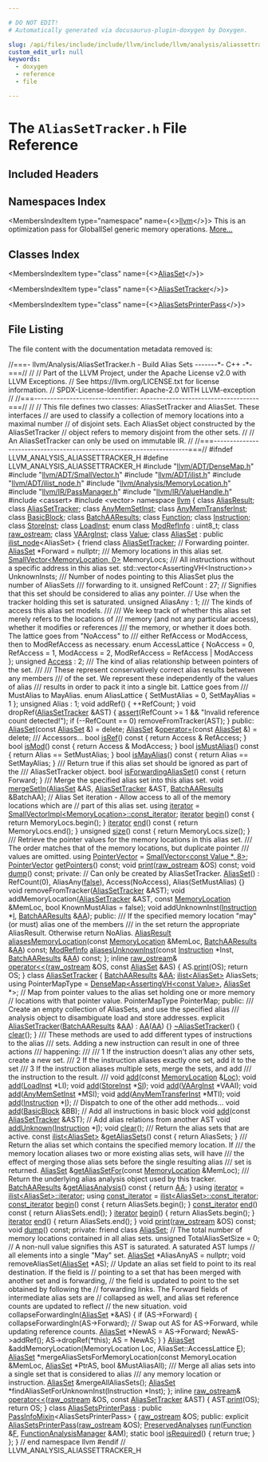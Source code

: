 ```yaml
---

# DO NOT EDIT!
# Automatically generated via docusaurus-plugin-doxygen by Doxygen.

slug: /api/files/include/include/llvm/include/llvm/analysis/aliassettracker-h
custom_edit_url: null
keywords:
  - doxygen
  - reference
  - file

---
```





# The `AliasSetTracker.h` File Reference

<DoxygenPage pluginConfig={pluginConfig}>



## Included Headers

<IncludesList>
<IncludesListItem
  filePath="llvm/ADT/DenseMap.h"
  permalink="/docs/api/files/include/include/llvm/include/llvm/adt/densemap-h"
  isLocal="true" />
<IncludesListItem
  filePath="llvm/ADT/SmallVector.h"
  permalink="/docs/api/files/include/include/llvm/include/llvm/adt/smallvector-h"
  isLocal="true" />
<IncludesListItem
  filePath="llvm/ADT/ilist.h"
  permalink="/docs/api/files/include/include/llvm/include/llvm/adt/ilist-h"
  isLocal="true" />
<IncludesListItem
  filePath="llvm/ADT/ilist_node.h"
  permalink="/docs/api/files/include/include/llvm/include/llvm/adt/ilist-node-h"
  isLocal="true" />
<IncludesListItem
  filePath="llvm/Analysis/MemoryLocation.h"
  permalink="/docs/api/files/include/include/llvm/include/llvm/analysis/memorylocation-h"
  isLocal="true" />
<IncludesListItem
  filePath="llvm/IR/PassManager.h"
  permalink="/docs/api/files/include/include/llvm/include/llvm/ir/passmanager-h"
  isLocal="true" />
<IncludesListItem
  filePath="llvm/IR/ValueHandle.h"
  permalink="/docs/api/files/include/include/llvm/include/llvm/ir/valuehandle-h"
  isLocal="true" />
<IncludesListItem
  filePath="cassert"
  permalink=""
  isLocal="false" />
<IncludesListItem
  filePath="vector"
  permalink=""
  isLocal="false" />
</IncludesList>

## Namespaces Index

<MembersIndex>

<MembersIndexItem
  type="namespace"
  name={<><a href="/docs/api/namespaces/llvm">llvm</a></>}>
This is an optimization pass for GlobalISel generic memory operations. <a href="/docs/api/namespaces/llvm/#details">More...</a>
</MembersIndexItem>

</MembersIndex>

## Classes Index

<MembersIndex>

<MembersIndexItem
  type="class"
  name={<><a href="/docs/api/classes/llvm/aliasset">AliasSet</a></>}>
</MembersIndexItem>

<MembersIndexItem
  type="class"
  name={<><a href="/docs/api/classes/llvm/aliassettracker">AliasSetTracker</a></>}>
</MembersIndexItem>

<MembersIndexItem
  type="class"
  name={<><a href="/docs/api/classes/llvm/aliassetsprinterpass">AliasSetsPrinterPass</a></>}>
</MembersIndexItem>

</MembersIndex>


## File Listing

The file content with the documentation metadata removed is:

<ProgramListing>

<Link id="l00001" /><CodeLine lineNumber="1"><Highlight kind="comment">//===- llvm/Analysis/AliasSetTracker.h - Build Alias Sets -------&#42;- C++ -&#42;-===//</Highlight><Highlight kind="normal"></Highlight></CodeLine>
<Link id="l00002" /><CodeLine lineNumber="2"><Highlight kind="normal"></Highlight><Highlight kind="comment">//</Highlight><Highlight kind="normal"></Highlight></CodeLine>
<Link id="l00003" /><CodeLine lineNumber="3"><Highlight kind="normal"></Highlight><Highlight kind="comment">// Part of the LLVM Project, under the Apache License v2.0 with LLVM Exceptions.</Highlight><Highlight kind="normal"></Highlight></CodeLine>
<Link id="l00004" /><CodeLine lineNumber="4"><Highlight kind="normal"></Highlight><Highlight kind="comment">// See https://llvm.org/LICENSE.txt for license information.</Highlight><Highlight kind="normal"></Highlight></CodeLine>
<Link id="l00005" /><CodeLine lineNumber="5"><Highlight kind="normal"></Highlight><Highlight kind="comment">// SPDX-License-Identifier: Apache-2.0 WITH LLVM-exception</Highlight><Highlight kind="normal"></Highlight></CodeLine>
<Link id="l00006" /><CodeLine lineNumber="6"><Highlight kind="normal"></Highlight><Highlight kind="comment">//</Highlight><Highlight kind="normal"></Highlight></CodeLine>
<Link id="l00007" /><CodeLine lineNumber="7"><Highlight kind="normal"></Highlight><Highlight kind="comment">//===----------------------------------------------------------------------===//</Highlight><Highlight kind="normal"></Highlight></CodeLine>
<Link id="l00008" /><CodeLine lineNumber="8"><Highlight kind="normal"></Highlight><Highlight kind="comment">//</Highlight><Highlight kind="normal"></Highlight></CodeLine>
<Link id="l00009" /><CodeLine lineNumber="9"><Highlight kind="normal"></Highlight><Highlight kind="comment">// This file defines two classes: AliasSetTracker and AliasSet. These interfaces</Highlight><Highlight kind="normal"></Highlight></CodeLine>
<Link id="l00010" /><CodeLine lineNumber="10"><Highlight kind="normal"></Highlight><Highlight kind="comment">// are used to classify a collection of memory locations into a maximal number</Highlight><Highlight kind="normal"></Highlight></CodeLine>
<Link id="l00011" /><CodeLine lineNumber="11"><Highlight kind="normal"></Highlight><Highlight kind="comment">// of disjoint sets. Each AliasSet object constructed by the AliasSetTracker</Highlight><Highlight kind="normal"></Highlight></CodeLine>
<Link id="l00012" /><CodeLine lineNumber="12"><Highlight kind="normal"></Highlight><Highlight kind="comment">// object refers to memory disjoint from the other sets.</Highlight><Highlight kind="normal"></Highlight></CodeLine>
<Link id="l00013" /><CodeLine lineNumber="13"><Highlight kind="normal"></Highlight><Highlight kind="comment">//</Highlight><Highlight kind="normal"></Highlight></CodeLine>
<Link id="l00014" /><CodeLine lineNumber="14"><Highlight kind="normal"></Highlight><Highlight kind="comment">// An AliasSetTracker can only be used on immutable IR.</Highlight><Highlight kind="normal"></Highlight></CodeLine>
<Link id="l00015" /><CodeLine lineNumber="15"><Highlight kind="normal"></Highlight><Highlight kind="comment">//</Highlight><Highlight kind="normal"></Highlight></CodeLine>
<Link id="l00016" /><CodeLine lineNumber="16"><Highlight kind="normal"></Highlight><Highlight kind="comment">//===----------------------------------------------------------------------===//</Highlight><Highlight kind="normal"></Highlight></CodeLine>
<Link id="l00017" /><CodeLine lineNumber="17"><Highlight kind="normal"></Highlight></CodeLine>
<Link id="l00018" /><CodeLine lineNumber="18"><Highlight kind="normal"></Highlight><Highlight kind="preprocessor">#ifndef LLVM&#95;ANALYSIS&#95;ALIASSETTRACKER&#95;H</Highlight><Highlight kind="normal"></Highlight></CodeLine>
<Link id="l00019" /><CodeLine lineNumber="19"><Highlight kind="normal"></Highlight><Highlight kind="preprocessor">#define LLVM&#95;ANALYSIS&#95;ALIASSETTRACKER&#95;H</Highlight><Highlight kind="normal"></Highlight></CodeLine>
<Link id="l00020" /><CodeLine lineNumber="20"><Highlight kind="normal"></Highlight></CodeLine>
<Link id="l00021" /><CodeLine lineNumber="21"><Highlight kind="normal"></Highlight><Highlight kind="preprocessor">#include &quot;<a href="/docs/api/files/include/include/llvm/include/llvm/adt/densemap-h">llvm/ADT/DenseMap.h</a>&quot;</Highlight><Highlight kind="normal"></Highlight></CodeLine>
<Link id="l00022" /><CodeLine lineNumber="22"><Highlight kind="normal"></Highlight><Highlight kind="preprocessor">#include &quot;<a href="/docs/api/files/include/include/llvm/include/llvm/adt/smallvector-h">llvm/ADT/SmallVector.h</a>&quot;</Highlight><Highlight kind="normal"></Highlight></CodeLine>
<Link id="l00023" /><CodeLine lineNumber="23"><Highlight kind="normal"></Highlight><Highlight kind="preprocessor">#include &quot;<a href="/docs/api/files/include/include/llvm/include/llvm/adt/ilist-h">llvm/ADT/ilist.h</a>&quot;</Highlight><Highlight kind="normal"></Highlight></CodeLine>
<Link id="l00024" /><CodeLine lineNumber="24"><Highlight kind="normal"></Highlight><Highlight kind="preprocessor">#include &quot;<a href="/docs/api/files/include/include/llvm/include/llvm/adt/ilist-node-h">llvm/ADT/ilist&#95;node.h</a>&quot;</Highlight><Highlight kind="normal"></Highlight></CodeLine>
<Link id="l00025" /><CodeLine lineNumber="25"><Highlight kind="normal"></Highlight><Highlight kind="preprocessor">#include &quot;<a href="/docs/api/files/include/include/llvm/include/llvm/analysis/memorylocation-h">llvm/Analysis/MemoryLocation.h</a>&quot;</Highlight><Highlight kind="normal"></Highlight></CodeLine>
<Link id="l00026" /><CodeLine lineNumber="26"><Highlight kind="normal"></Highlight><Highlight kind="preprocessor">#include &quot;<a href="/docs/api/files/include/include/llvm/include/llvm/ir/passmanager-h">llvm/IR/PassManager.h</a>&quot;</Highlight><Highlight kind="normal"></Highlight></CodeLine>
<Link id="l00027" /><CodeLine lineNumber="27"><Highlight kind="normal"></Highlight><Highlight kind="preprocessor">#include &quot;<a href="/docs/api/files/include/include/llvm/include/llvm/ir/valuehandle-h">llvm/IR/ValueHandle.h</a>&quot;</Highlight><Highlight kind="normal"></Highlight></CodeLine>
<Link id="l00028" /><CodeLine lineNumber="28"><Highlight kind="normal"></Highlight><Highlight kind="preprocessor">#include &lt;cassert&gt;</Highlight><Highlight kind="normal"></Highlight></CodeLine>
<Link id="l00029" /><CodeLine lineNumber="29"><Highlight kind="normal"></Highlight><Highlight kind="preprocessor">#include &lt;vector&gt;</Highlight><Highlight kind="normal"></Highlight></CodeLine>
<Link id="l00030" /><CodeLine lineNumber="30"><Highlight kind="normal"></Highlight></CodeLine>
<Link id="l00031" /><CodeLine lineNumber="31"><Highlight kind="normal"></Highlight><Highlight kind="keyword">namespace </Highlight><Highlight kind="normal"><a href="/docs/api/namespaces/llvm">llvm</a> &#123;</Highlight></CodeLine>
<Link id="l00032" /><CodeLine lineNumber="32"><Highlight kind="normal"></Highlight></CodeLine>
<Link id="l00033" /><CodeLine lineNumber="33"><Highlight kind="normal"></Highlight><Highlight kind="keyword">class </Highlight><Highlight kind="normal"><a href="/docs/api/classes/llvm/aliasresult">AliasResult</a>;</Highlight></CodeLine>
<Link id="l00034" /><CodeLine lineNumber="34"><Highlight kind="normal"></Highlight><Highlight kind="keyword">class </Highlight><Highlight kind="normal"><a href="/docs/api/classes/llvm/aliassettracker">AliasSetTracker</a>;</Highlight></CodeLine>
<Link id="l00035" /><CodeLine lineNumber="35"><Highlight kind="normal"></Highlight><Highlight kind="keyword">class </Highlight><Highlight kind="normal"><a href="/docs/api/classes/llvm/anymemsetinst">AnyMemSetInst</a>;</Highlight></CodeLine>
<Link id="l00036" /><CodeLine lineNumber="36"><Highlight kind="normal"></Highlight><Highlight kind="keyword">class </Highlight><Highlight kind="normal"><a href="/docs/api/classes/llvm/anymemtransferinst">AnyMemTransferInst</a>;</Highlight></CodeLine>
<Link id="l00037" /><CodeLine lineNumber="37"><Highlight kind="normal"></Highlight><Highlight kind="keyword">class </Highlight><Highlight kind="normal"><a href="/docs/api/classes/llvm/basicblock">BasicBlock</a>;</Highlight></CodeLine>
<Link id="l00038" /><CodeLine lineNumber="38"><Highlight kind="normal"></Highlight><Highlight kind="keyword">class </Highlight><Highlight kind="normal"><a href="/docs/api/classes/llvm/batchaaresults">BatchAAResults</a>;</Highlight></CodeLine>
<Link id="l00039" /><CodeLine lineNumber="39"><Highlight kind="normal"></Highlight><Highlight kind="keyword">class </Highlight><Highlight kind="normal"><a href="/docs/api/classes/llvm/function">Function</a>;</Highlight></CodeLine>
<Link id="l00040" /><CodeLine lineNumber="40"><Highlight kind="normal"></Highlight><Highlight kind="keyword">class </Highlight><Highlight kind="normal"><a href="/docs/api/classes/llvm/instruction">Instruction</a>;</Highlight></CodeLine>
<Link id="l00041" /><CodeLine lineNumber="41"><Highlight kind="normal"></Highlight><Highlight kind="keyword">class </Highlight><Highlight kind="normal"><a href="/docs/api/classes/llvm/storeinst">StoreInst</a>;</Highlight></CodeLine>
<Link id="l00042" /><CodeLine lineNumber="42"><Highlight kind="normal"></Highlight><Highlight kind="keyword">class </Highlight><Highlight kind="normal"><a href="/docs/api/classes/llvm/loadinst">LoadInst</a>;</Highlight></CodeLine>
<Link id="l00043" /><CodeLine lineNumber="43"><Highlight kind="normal"></Highlight><Highlight kind="keyword">enum class</Highlight><Highlight kind="normal"> <a href="/docs/api/namespaces/llvm/#a9db8c44b250b90e3ab7e4d144e7c9c2e">ModRefInfo</a> : uint8&#95;t;</Highlight></CodeLine>
<Link id="l00044" /><CodeLine lineNumber="44"><Highlight kind="normal"></Highlight><Highlight kind="keyword">class </Highlight><Highlight kind="normal"><a href="/docs/api/classes/llvm/raw-ostream">raw&#95;ostream</a>;</Highlight></CodeLine>
<Link id="l00045" /><CodeLine lineNumber="45"><Highlight kind="normal"></Highlight><Highlight kind="keyword">class </Highlight><Highlight kind="normal"><a href="/docs/api/classes/llvm/vaarginst">VAArgInst</a>;</Highlight></CodeLine>
<Link id="l00046" /><CodeLine lineNumber="46"><Highlight kind="normal"></Highlight><Highlight kind="keyword">class </Highlight><Highlight kind="normal"><a href="/docs/api/classes/llvm/value">Value</a>;</Highlight></CodeLine>
<Link id="l00047" /><CodeLine lineNumber="47"><Highlight kind="normal"></Highlight></CodeLine>
<Link id="l00048" /><CodeLine lineNumber="48" lineLink="/docs/api/classes/llvm/aliasset"><Highlight kind="normal"></Highlight><Highlight kind="keyword">class </Highlight><Highlight kind="normal"><a href="/docs/api/classes/llvm/aliasset/#a403df35e26da78c05e53c5545fd3878d">AliasSet</a> : </Highlight><Highlight kind="keyword">public</Highlight><Highlight kind="normal"> <a href="/docs/api/classes/llvm/ilist-node">ilist&#95;node</a>&lt;AliasSet&gt; &#123;</Highlight></CodeLine>
<Link id="l00049" /><CodeLine lineNumber="49" lineLink="/docs/api/classes/llvm/aliasset/#ade1e5179be8a1dd2541693b3cdcdd6bb"><Highlight kind="normal">  </Highlight><Highlight kind="keyword">friend</Highlight><Highlight kind="normal"> </Highlight><Highlight kind="keyword">class </Highlight><Highlight kind="normal"><a href="/docs/api/classes/llvm/aliasset/#ade1e5179be8a1dd2541693b3cdcdd6bb">AliasSetTracker</a>;</Highlight></CodeLine>
<Link id="l00050" /><CodeLine lineNumber="50"><Highlight kind="normal"></Highlight></CodeLine>
<Link id="l00051" /><CodeLine lineNumber="51"><Highlight kind="normal">  </Highlight><Highlight kind="comment">// Forwarding pointer.</Highlight><Highlight kind="normal"></Highlight></CodeLine>
<Link id="l00052" /><CodeLine lineNumber="52"><Highlight kind="normal">  <a href="/docs/api/classes/llvm/aliasset/#a403df35e26da78c05e53c5545fd3878d">AliasSet</a> &#42;Forward = </Highlight><Highlight kind="keyword">nullptr</Highlight><Highlight kind="normal">;</Highlight></CodeLine>
<Link id="l00053" /><CodeLine lineNumber="53"><Highlight kind="normal"></Highlight><Highlight kind="comment"></Highlight></CodeLine>
<Link id="l00054" /><CodeLine lineNumber="54"><Highlight kind="comment">  /// Memory locations in this alias set.</Highlight><Highlight kind="normal"></Highlight></CodeLine>
<Link id="l00055" /><CodeLine lineNumber="55"><Highlight kind="normal">  <a href="/docs/api/classes/llvm/smallvector">SmallVector&lt;MemoryLocation, 0&gt;</a> MemoryLocs;</Highlight></CodeLine>
<Link id="l00056" /><CodeLine lineNumber="56"><Highlight kind="normal"></Highlight><Highlight kind="comment"></Highlight></CodeLine>
<Link id="l00057" /><CodeLine lineNumber="57"><Highlight kind="comment">  /// All instructions without a specific address in this alias set.</Highlight><Highlight kind="normal"></Highlight></CodeLine>
<Link id="l00058" /><CodeLine lineNumber="58"><Highlight kind="normal">  std::vector&lt;AssertingVH&lt;Instruction&gt;&gt; UnknownInsts;</Highlight></CodeLine>
<Link id="l00059" /><CodeLine lineNumber="59"><Highlight kind="normal"></Highlight><Highlight kind="comment"></Highlight></CodeLine>
<Link id="l00060" /><CodeLine lineNumber="60"><Highlight kind="comment">  /// Number of nodes pointing to this AliasSet plus the number of AliasSets</Highlight></CodeLine>
<Link id="l00061" /><CodeLine lineNumber="61"><Highlight kind="comment">  /// forwarding to it.</Highlight><Highlight kind="normal"></Highlight></CodeLine>
<Link id="l00062" /><CodeLine lineNumber="62"><Highlight kind="normal">  </Highlight><Highlight kind="keywordtype">unsigned</Highlight><Highlight kind="normal"> RefCount : 27;</Highlight></CodeLine>
<Link id="l00063" /><CodeLine lineNumber="63"><Highlight kind="normal"></Highlight></CodeLine>
<Link id="l00064" /><CodeLine lineNumber="64"><Highlight kind="normal">  </Highlight><Highlight kind="comment">// Signifies that this set should be considered to alias any pointer.</Highlight><Highlight kind="normal"></Highlight></CodeLine>
<Link id="l00065" /><CodeLine lineNumber="65"><Highlight kind="normal">  </Highlight><Highlight kind="comment">// Use when the tracker holding this set is saturated.</Highlight><Highlight kind="normal"></Highlight></CodeLine>
<Link id="l00066" /><CodeLine lineNumber="66"><Highlight kind="normal">  </Highlight><Highlight kind="keywordtype">unsigned</Highlight><Highlight kind="normal"> AliasAny : 1;</Highlight></CodeLine>
<Link id="l00067" /><CodeLine lineNumber="67"><Highlight kind="normal"></Highlight><Highlight kind="comment"></Highlight></CodeLine>
<Link id="l00068" /><CodeLine lineNumber="68"><Highlight kind="comment">  /// The kinds of access this alias set models.</Highlight></CodeLine>
<Link id="l00069" /><CodeLine lineNumber="69"><Highlight kind="comment">  ///</Highlight></CodeLine>
<Link id="l00070" /><CodeLine lineNumber="70"><Highlight kind="comment">  /// We keep track of whether this alias set merely refers to the locations of</Highlight></CodeLine>
<Link id="l00071" /><CodeLine lineNumber="71"><Highlight kind="comment">  /// memory (and not any particular access), whether it modifies or references</Highlight></CodeLine>
<Link id="l00072" /><CodeLine lineNumber="72"><Highlight kind="comment">  /// the memory, or whether it does both. The lattice goes from &quot;NoAccess&quot; to</Highlight></CodeLine>
<Link id="l00073" /><CodeLine lineNumber="73"><Highlight kind="comment">  /// either RefAccess or ModAccess, then to ModRefAccess as necessary.</Highlight><Highlight kind="normal"></Highlight></CodeLine>
<Link id="l00074" /><CodeLine lineNumber="74"><Highlight kind="normal">  </Highlight><Highlight kind="keyword">enum</Highlight><Highlight kind="normal"> AccessLattice &#123;</Highlight></CodeLine>
<Link id="l00075" /><CodeLine lineNumber="75"><Highlight kind="normal">    NoAccess = 0,</Highlight></CodeLine>
<Link id="l00076" /><CodeLine lineNumber="76"><Highlight kind="normal">    RefAccess = 1,</Highlight></CodeLine>
<Link id="l00077" /><CodeLine lineNumber="77"><Highlight kind="normal">    ModAccess = 2,</Highlight></CodeLine>
<Link id="l00078" /><CodeLine lineNumber="78"><Highlight kind="normal">    ModRefAccess = RefAccess | ModAccess</Highlight></CodeLine>
<Link id="l00079" /><CodeLine lineNumber="79"><Highlight kind="normal">  &#125;;</Highlight></CodeLine>
<Link id="l00080" /><CodeLine lineNumber="80"><Highlight kind="normal">  </Highlight><Highlight kind="keywordtype">unsigned</Highlight><Highlight kind="normal"> <a href="/docs/api/files/lib/lib/target/lib/target/directx/dxilresourceaccess-cpp/#adb4fa2b9065093d32736f78ea43a8c8a">Access</a> : 2;</Highlight></CodeLine>
<Link id="l00081" /><CodeLine lineNumber="81"><Highlight kind="normal"></Highlight><Highlight kind="comment"></Highlight></CodeLine>
<Link id="l00082" /><CodeLine lineNumber="82"><Highlight kind="comment">  /// The kind of alias relationship between pointers of the set.</Highlight></CodeLine>
<Link id="l00083" /><CodeLine lineNumber="83"><Highlight kind="comment">  ///</Highlight></CodeLine>
<Link id="l00084" /><CodeLine lineNumber="84"><Highlight kind="comment">  /// These represent conservatively correct alias results between any members</Highlight></CodeLine>
<Link id="l00085" /><CodeLine lineNumber="85"><Highlight kind="comment">  /// of the set. We represent these independently of the values of alias</Highlight></CodeLine>
<Link id="l00086" /><CodeLine lineNumber="86"><Highlight kind="comment">  /// results in order to pack it into a single bit. Lattice goes from</Highlight></CodeLine>
<Link id="l00087" /><CodeLine lineNumber="87"><Highlight kind="comment">  /// MustAlias to MayAlias.</Highlight><Highlight kind="normal"></Highlight></CodeLine>
<Link id="l00088" /><CodeLine lineNumber="88"><Highlight kind="normal">  </Highlight><Highlight kind="keyword">enum</Highlight><Highlight kind="normal"> AliasLattice &#123;</Highlight></CodeLine>
<Link id="l00089" /><CodeLine lineNumber="89"><Highlight kind="normal">    SetMustAlias = 0, SetMayAlias = 1</Highlight></CodeLine>
<Link id="l00090" /><CodeLine lineNumber="90"><Highlight kind="normal">  &#125;;</Highlight></CodeLine>
<Link id="l00091" /><CodeLine lineNumber="91"><Highlight kind="normal">  </Highlight><Highlight kind="keywordtype">unsigned</Highlight><Highlight kind="normal"> Alias : 1;</Highlight></CodeLine>
<Link id="l00092" /><CodeLine lineNumber="92"><Highlight kind="normal"></Highlight></CodeLine>
<Link id="l00093" /><CodeLine lineNumber="93"><Highlight kind="normal">  </Highlight><Highlight kind="keywordtype">void</Highlight><Highlight kind="normal"> addRef() &#123; ++RefCount; &#125;</Highlight></CodeLine>
<Link id="l00094" /><CodeLine lineNumber="94"><Highlight kind="normal"></Highlight></CodeLine>
<Link id="l00095" /><CodeLine lineNumber="95"><Highlight kind="normal">  </Highlight><Highlight kind="keywordtype">void</Highlight><Highlight kind="normal"> dropRef(<a href="/docs/api/classes/llvm/aliasset/#ade1e5179be8a1dd2541693b3cdcdd6bb">AliasSetTracker</a> &amp;AST) &#123;</Highlight></CodeLine>
<Link id="l00096" /><CodeLine lineNumber="96"><Highlight kind="normal">    <a href="/docs/api/files/lib/lib/target/lib/target/amdgpu/silowercontrolflow-cpp/#a4868c5d81c5ccc98c47aeab6244346a0">assert</a>(RefCount &gt;= 1 &amp;&amp; </Highlight><Highlight kind="stringliteral">&quot;Invalid reference count detected!&quot;</Highlight><Highlight kind="normal">);</Highlight></CodeLine>
<Link id="l00097" /><CodeLine lineNumber="97"><Highlight kind="normal">    </Highlight><Highlight kind="keywordflow">if</Highlight><Highlight kind="normal"> (--RefCount == 0)</Highlight></CodeLine>
<Link id="l00098" /><CodeLine lineNumber="98"><Highlight kind="normal">      removeFromTracker(AST);</Highlight></CodeLine>
<Link id="l00099" /><CodeLine lineNumber="99"><Highlight kind="normal">  &#125;</Highlight></CodeLine>
<Link id="l00100" /><CodeLine lineNumber="100"><Highlight kind="normal"></Highlight></CodeLine>
<Link id="l00101" /><CodeLine lineNumber="101"><Highlight kind="normal"></Highlight><Highlight kind="keyword">public</Highlight><Highlight kind="normal">:</Highlight></CodeLine>
<Link id="l00102" /><CodeLine lineNumber="102" lineLink="/docs/api/classes/llvm/aliasset/#a403df35e26da78c05e53c5545fd3878d"><Highlight kind="normal">  <a href="/docs/api/classes/llvm/aliasset/#a403df35e26da78c05e53c5545fd3878d">AliasSet</a>(</Highlight><Highlight kind="keyword">const</Highlight><Highlight kind="normal"> <a href="/docs/api/classes/llvm/aliasset/#a403df35e26da78c05e53c5545fd3878d">AliasSet</a> &amp;) = </Highlight><Highlight kind="keyword">delete</Highlight><Highlight kind="normal">;</Highlight></CodeLine>
<Link id="l00103" /><CodeLine lineNumber="103" lineLink="/docs/api/classes/llvm/aliasset/#aacbc7f689d74c11be349b227a5164dc4"><Highlight kind="normal">  <a href="/docs/api/classes/llvm/aliasset/#a403df35e26da78c05e53c5545fd3878d">AliasSet</a> &amp;<a href="/docs/api/classes/llvm/aliasset/#aacbc7f689d74c11be349b227a5164dc4">operator=</a>(</Highlight><Highlight kind="keyword">const</Highlight><Highlight kind="normal"> <a href="/docs/api/classes/llvm/aliasset/#a403df35e26da78c05e53c5545fd3878d">AliasSet</a> &amp;) = </Highlight><Highlight kind="keyword">delete</Highlight><Highlight kind="normal">;</Highlight></CodeLine>
<Link id="l00104" /><CodeLine lineNumber="104"><Highlight kind="normal"></Highlight><Highlight kind="comment"></Highlight></CodeLine>
<Link id="l00105" /><CodeLine lineNumber="105"><Highlight kind="comment">  /// Accessors...</Highlight><Highlight kind="normal"></Highlight></CodeLine>
<Link id="l00106" /><CodeLine lineNumber="106" lineLink="/docs/api/classes/llvm/aliasset/#af0b8afd4f867821d9cfdf7b86b1bf918"><Highlight kind="normal">  </Highlight><Highlight kind="keywordtype">bool</Highlight><Highlight kind="normal"> <a href="/docs/api/classes/llvm/aliasset/#af0b8afd4f867821d9cfdf7b86b1bf918">isRef</a>()</Highlight><Highlight kind="keyword"> const </Highlight><Highlight kind="normal">&#123; </Highlight><Highlight kind="keywordflow">return</Highlight><Highlight kind="normal"> Access &amp; RefAccess; &#125;</Highlight></CodeLine>
<Link id="l00107" /><CodeLine lineNumber="107" lineLink="/docs/api/classes/llvm/aliasset/#aef6d5bbd1c55369c6f118c24166f420b"><Highlight kind="normal">  </Highlight><Highlight kind="keywordtype">bool</Highlight><Highlight kind="normal"> <a href="/docs/api/classes/llvm/aliasset/#aef6d5bbd1c55369c6f118c24166f420b">isMod</a>()</Highlight><Highlight kind="keyword"> const </Highlight><Highlight kind="normal">&#123; </Highlight><Highlight kind="keywordflow">return</Highlight><Highlight kind="normal"> Access &amp; ModAccess; &#125;</Highlight></CodeLine>
<Link id="l00108" /><CodeLine lineNumber="108" lineLink="/docs/api/classes/llvm/aliasset/#ad5733f0c4d53485af3f9efb5ec719fdf"><Highlight kind="normal">  </Highlight><Highlight kind="keywordtype">bool</Highlight><Highlight kind="normal"> <a href="/docs/api/classes/llvm/aliasset/#ad5733f0c4d53485af3f9efb5ec719fdf">isMustAlias</a>()</Highlight><Highlight kind="keyword"> const </Highlight><Highlight kind="normal">&#123; </Highlight><Highlight kind="keywordflow">return</Highlight><Highlight kind="normal"> Alias == SetMustAlias; &#125;</Highlight></CodeLine>
<Link id="l00109" /><CodeLine lineNumber="109" lineLink="/docs/api/classes/llvm/aliasset/#a51ecdc0fb7b8a986f841fbc35f675869"><Highlight kind="normal">  </Highlight><Highlight kind="keywordtype">bool</Highlight><Highlight kind="normal"> <a href="/docs/api/classes/llvm/aliasset/#a51ecdc0fb7b8a986f841fbc35f675869">isMayAlias</a>()</Highlight><Highlight kind="keyword">  const </Highlight><Highlight kind="normal">&#123; </Highlight><Highlight kind="keywordflow">return</Highlight><Highlight kind="normal"> Alias == SetMayAlias; &#125;</Highlight></CodeLine>
<Link id="l00110" /><CodeLine lineNumber="110"><Highlight kind="normal"></Highlight><Highlight kind="comment"></Highlight></CodeLine>
<Link id="l00111" /><CodeLine lineNumber="111"><Highlight kind="comment">  /// Return true if this alias set should be ignored as part of the</Highlight></CodeLine>
<Link id="l00112" /><CodeLine lineNumber="112"><Highlight kind="comment">  /// AliasSetTracker object.</Highlight><Highlight kind="normal"></Highlight></CodeLine>
<Link id="l00113" /><CodeLine lineNumber="113" lineLink="/docs/api/classes/llvm/aliasset/#a7f45b985ed05ab9fdb363f2f1f03a6dd"><Highlight kind="normal">  </Highlight><Highlight kind="keywordtype">bool</Highlight><Highlight kind="normal"> <a href="/docs/api/classes/llvm/aliasset/#a7f45b985ed05ab9fdb363f2f1f03a6dd">isForwardingAliasSet</a>()</Highlight><Highlight kind="keyword"> const </Highlight><Highlight kind="normal">&#123; </Highlight><Highlight kind="keywordflow">return</Highlight><Highlight kind="normal"> Forward; &#125;</Highlight></CodeLine>
<Link id="l00114" /><CodeLine lineNumber="114"><Highlight kind="normal"></Highlight><Highlight kind="comment"></Highlight></CodeLine>
<Link id="l00115" /><CodeLine lineNumber="115"><Highlight kind="comment">  /// Merge the specified alias set into this alias set.</Highlight><Highlight kind="normal"></Highlight></CodeLine>
<Link id="l00116" /><CodeLine lineNumber="116"><Highlight kind="normal">  </Highlight><Highlight kind="keywordtype">void</Highlight><Highlight kind="normal"> <a href="/docs/api/classes/llvm/aliasset/#a312b61f81f956eb27c86fa40ad60e3b3">mergeSetIn</a>(<a href="/docs/api/classes/llvm/aliasset">AliasSet</a> &amp;AS, <a href="/docs/api/classes/llvm/aliassettracker">AliasSetTracker</a> &amp;AST, <a href="/docs/api/classes/llvm/batchaaresults">BatchAAResults</a> &amp;BatchAA);</Highlight></CodeLine>
<Link id="l00117" /><CodeLine lineNumber="117"><Highlight kind="normal"></Highlight></CodeLine>
<Link id="l00118" /><CodeLine lineNumber="118"><Highlight kind="normal">  </Highlight><Highlight kind="comment">// Alias Set iteration - Allow access to all of the memory locations which are</Highlight><Highlight kind="normal"></Highlight></CodeLine>
<Link id="l00119" /><CodeLine lineNumber="119"><Highlight kind="normal">  </Highlight><Highlight kind="comment">// part of this alias set.</Highlight><Highlight kind="normal"></Highlight></CodeLine>
<Link id="l00120" /><CodeLine lineNumber="120" lineLink="/docs/api/classes/llvm/aliasset/#ae25e8625a1b15a17f4dec313e307d94e"><Highlight kind="normal">  </Highlight><Highlight kind="keyword">using </Highlight><Highlight kind="normal"><a href="/docs/api/classes/llvm/aliasset/#ae25e8625a1b15a17f4dec313e307d94e">iterator</a> = <a href="/docs/api/classes/llvm/smallvectorimpl/#a641b0782e0cc309372855bfc19fdfd97">SmallVectorImpl&lt;MemoryLocation&gt;::const&#95;iterator</a>;</Highlight></CodeLine>
<Link id="l00121" /><CodeLine lineNumber="121" lineLink="/docs/api/classes/llvm/aliasset/#a2eec54fe2b10358ebf9cadbc7673c6e9"><Highlight kind="normal">  <a href="/docs/api/classes/llvm/aliasset/#ae25e8625a1b15a17f4dec313e307d94e">iterator</a> <a href="/docs/api/classes/llvm/aliasset/#a2eec54fe2b10358ebf9cadbc7673c6e9">begin</a>()</Highlight><Highlight kind="keyword"> const </Highlight><Highlight kind="normal">&#123; </Highlight><Highlight kind="keywordflow">return</Highlight><Highlight kind="normal"> MemoryLocs.begin(); &#125;</Highlight></CodeLine>
<Link id="l00122" /><CodeLine lineNumber="122" lineLink="/docs/api/classes/llvm/aliasset/#a4b3f0da473f4afc89474ccc44fad6646"><Highlight kind="normal">  <a href="/docs/api/classes/llvm/aliasset/#ae25e8625a1b15a17f4dec313e307d94e">iterator</a> <a href="/docs/api/classes/llvm/aliasset/#a4b3f0da473f4afc89474ccc44fad6646">end</a>()</Highlight><Highlight kind="keyword"> const </Highlight><Highlight kind="normal">&#123; </Highlight><Highlight kind="keywordflow">return</Highlight><Highlight kind="normal"> MemoryLocs.end(); &#125;</Highlight></CodeLine>
<Link id="l00123" /><CodeLine lineNumber="123"><Highlight kind="normal"></Highlight></CodeLine>
<Link id="l00124" /><CodeLine lineNumber="124" lineLink="/docs/api/classes/llvm/aliasset/#a164850a3e0dbe8966d540f9dd330cc07"><Highlight kind="normal">  </Highlight><Highlight kind="keywordtype">unsigned</Highlight><Highlight kind="normal"> <a href="/docs/api/classes/llvm/aliasset/#a164850a3e0dbe8966d540f9dd330cc07">size</a>()</Highlight><Highlight kind="keyword"> const </Highlight><Highlight kind="normal">&#123; </Highlight><Highlight kind="keywordflow">return</Highlight><Highlight kind="normal"> MemoryLocs.size(); &#125;</Highlight></CodeLine>
<Link id="l00125" /><CodeLine lineNumber="125"><Highlight kind="normal"></Highlight><Highlight kind="comment"></Highlight></CodeLine>
<Link id="l00126" /><CodeLine lineNumber="126"><Highlight kind="comment">  /// Retrieve the pointer values for the memory locations in this alias set.</Highlight></CodeLine>
<Link id="l00127" /><CodeLine lineNumber="127"><Highlight kind="comment">  /// The order matches that of the memory locations, but duplicate pointer</Highlight></CodeLine>
<Link id="l00128" /><CodeLine lineNumber="128"><Highlight kind="comment">  /// values are omitted.</Highlight><Highlight kind="normal"></Highlight></CodeLine>
<Link id="l00129" /><CodeLine lineNumber="129" lineLink="/docs/api/classes/llvm/aliasset/#afcb94b0fc9baaddb4ae2a993a89cea50"><Highlight kind="normal">  </Highlight><Highlight kind="keyword">using </Highlight><Highlight kind="normal"><a href="/docs/api/classes/llvm/aliasset/#afcb94b0fc9baaddb4ae2a993a89cea50">PointerVector</a> = <a href="/docs/api/classes/llvm/smallvector">SmallVector&lt;const Value &#42;, 8&gt;</a>;</Highlight></CodeLine>
<Link id="l00130" /><CodeLine lineNumber="130"><Highlight kind="normal">  <a href="/docs/api/classes/llvm/aliasset/#afcb94b0fc9baaddb4ae2a993a89cea50">PointerVector</a> <a href="/docs/api/classes/llvm/aliasset/#af36ab8b8b78e18290f43d172c45d24c9">getPointers</a>() </Highlight><Highlight kind="keyword">const</Highlight><Highlight kind="normal">;</Highlight></CodeLine>
<Link id="l00131" /><CodeLine lineNumber="131"><Highlight kind="normal"></Highlight></CodeLine>
<Link id="l00132" /><CodeLine lineNumber="132"><Highlight kind="normal">  </Highlight><Highlight kind="keywordtype">void</Highlight><Highlight kind="normal"> <a href="/docs/api/classes/llvm/aliasset/#a402ffc8c32cbcbcf858f1188ce7a4c87">print</a>(<a href="/docs/api/classes/llvm/raw-ostream">raw&#95;ostream</a> &amp;OS) </Highlight><Highlight kind="keyword">const</Highlight><Highlight kind="normal">;</Highlight></CodeLine>
<Link id="l00133" /><CodeLine lineNumber="133"><Highlight kind="normal">  </Highlight><Highlight kind="keywordtype">void</Highlight><Highlight kind="normal"> <a href="/docs/api/classes/llvm/aliasset/#af940c8979b258033f9a1fbd65f6c073a">dump</a>() </Highlight><Highlight kind="keyword">const</Highlight><Highlight kind="normal">;</Highlight></CodeLine>
<Link id="l00134" /><CodeLine lineNumber="134"><Highlight kind="normal"></Highlight></CodeLine>
<Link id="l00135" /><CodeLine lineNumber="135"><Highlight kind="normal"></Highlight><Highlight kind="keyword">private</Highlight><Highlight kind="normal">:</Highlight></CodeLine>
<Link id="l00136" /><CodeLine lineNumber="136"><Highlight kind="normal">  </Highlight><Highlight kind="comment">// Can only be created by AliasSetTracker.</Highlight><Highlight kind="normal"></Highlight></CodeLine>
<Link id="l00137" /><CodeLine lineNumber="137"><Highlight kind="normal">  <a href="/docs/api/classes/llvm/aliasset/#a403df35e26da78c05e53c5545fd3878d">AliasSet</a>()</Highlight></CodeLine>
<Link id="l00138" /><CodeLine lineNumber="138"><Highlight kind="normal">      : RefCount(0), AliasAny(<a href="/docs/api/namespaces/false">false</a>), Access(NoAccess), Alias(SetMustAlias) &#123;&#125;</Highlight></CodeLine>
<Link id="l00139" /><CodeLine lineNumber="139"><Highlight kind="normal"></Highlight></CodeLine>
<Link id="l00140" /><CodeLine lineNumber="140"><Highlight kind="normal">  </Highlight><Highlight kind="keywordtype">void</Highlight><Highlight kind="normal"> removeFromTracker(<a href="/docs/api/classes/llvm/aliassettracker">AliasSetTracker</a> &amp;AST);</Highlight></CodeLine>
<Link id="l00141" /><CodeLine lineNumber="141"><Highlight kind="normal"></Highlight></CodeLine>
<Link id="l00142" /><CodeLine lineNumber="142"><Highlight kind="normal">  </Highlight><Highlight kind="keywordtype">void</Highlight><Highlight kind="normal"> addMemoryLocation(<a href="/docs/api/classes/llvm/aliassettracker">AliasSetTracker</a> &amp;AST, </Highlight><Highlight kind="keyword">const</Highlight><Highlight kind="normal"> <a href="/docs/api/classes/llvm/memorylocation">MemoryLocation</a> &amp;MemLoc,</Highlight></CodeLine>
<Link id="l00143" /><CodeLine lineNumber="143"><Highlight kind="normal">                         </Highlight><Highlight kind="keywordtype">bool</Highlight><Highlight kind="normal"> KnownMustAlias = </Highlight><Highlight kind="keyword">false</Highlight><Highlight kind="normal">);</Highlight></CodeLine>
<Link id="l00144" /><CodeLine lineNumber="144"><Highlight kind="normal">  </Highlight><Highlight kind="keywordtype">void</Highlight><Highlight kind="normal"> addUnknownInst(<a href="/docs/api/classes/llvm/instruction">Instruction</a> &#42;<a href="/docs/api/files/lib/lib/support/md5-cpp/#ac0eafdc9ee161b71e7af98af736952fd">I</a>, <a href="/docs/api/classes/llvm/batchaaresults">BatchAAResults</a> &amp;<a href="/docs/api/namespaces/llvm/aa">AA</a>);</Highlight></CodeLine>
<Link id="l00145" /><CodeLine lineNumber="145"><Highlight kind="normal"></Highlight></CodeLine>
<Link id="l00146" /><CodeLine lineNumber="146"><Highlight kind="normal"></Highlight><Highlight kind="keyword">public</Highlight><Highlight kind="normal">:</Highlight><Highlight kind="comment"></Highlight></CodeLine>
<Link id="l00147" /><CodeLine lineNumber="147"><Highlight kind="comment">  /// If the specified memory location &quot;may&quot; (or must) alias one of the members</Highlight></CodeLine>
<Link id="l00148" /><CodeLine lineNumber="148"><Highlight kind="comment">  /// in the set return the appropriate AliasResult. Otherwise return NoAlias.</Highlight><Highlight kind="normal"></Highlight></CodeLine>
<Link id="l00149" /><CodeLine lineNumber="149"><Highlight kind="normal">  <a href="/docs/api/classes/llvm/aliasresult">AliasResult</a> <a href="/docs/api/classes/llvm/aliasset/#adabf31a1b7bde50ca3445357f680d370">aliasesMemoryLocation</a>(</Highlight><Highlight kind="keyword">const</Highlight><Highlight kind="normal"> <a href="/docs/api/classes/llvm/memorylocation">MemoryLocation</a> &amp;MemLoc,</Highlight></CodeLine>
<Link id="l00150" /><CodeLine lineNumber="150"><Highlight kind="normal">                                    <a href="/docs/api/classes/llvm/batchaaresults">BatchAAResults</a> &amp;<a href="/docs/api/namespaces/llvm/aa">AA</a>) </Highlight><Highlight kind="keyword">const</Highlight><Highlight kind="normal">;</Highlight></CodeLine>
<Link id="l00151" /><CodeLine lineNumber="151"><Highlight kind="normal"></Highlight></CodeLine>
<Link id="l00152" /><CodeLine lineNumber="152"><Highlight kind="normal">  <a href="/docs/api/namespaces/llvm/#a9db8c44b250b90e3ab7e4d144e7c9c2e">ModRefInfo</a> <a href="/docs/api/classes/llvm/aliasset/#accc010962179e64afb02e0340b40ce8b">aliasesUnknownInst</a>(</Highlight><Highlight kind="keyword">const</Highlight><Highlight kind="normal"> <a href="/docs/api/classes/llvm/instruction">Instruction</a> &#42;Inst,</Highlight></CodeLine>
<Link id="l00153" /><CodeLine lineNumber="153"><Highlight kind="normal">                                <a href="/docs/api/classes/llvm/batchaaresults">BatchAAResults</a> &amp;<a href="/docs/api/namespaces/llvm/aa">AA</a>) </Highlight><Highlight kind="keyword">const</Highlight><Highlight kind="normal">;</Highlight></CodeLine>
<Link id="l00154" /><CodeLine lineNumber="154"><Highlight kind="normal">&#125;;</Highlight></CodeLine>
<Link id="l00155" /><CodeLine lineNumber="155"><Highlight kind="normal"></Highlight></CodeLine>
<Link id="l00156" /><CodeLine lineNumber="156" lineLink="/docs/api/namespaces/llvm/#adc933359fab560477e8dbf57a07b4bd3"><Highlight kind="normal"></Highlight><Highlight kind="keyword">inline</Highlight><Highlight kind="normal"> <a href="/docs/api/classes/llvm/raw-ostream">raw&#95;ostream</a>&amp; <a href="/docs/api/namespaces/llvm/#ab89f1db02887aa569176f0e29622eb47">operator&lt;&lt;</a>(<a href="/docs/api/classes/llvm/raw-ostream">raw&#95;ostream</a> &amp;OS, </Highlight><Highlight kind="keyword">const</Highlight><Highlight kind="normal"> <a href="/docs/api/classes/llvm/aliasset">AliasSet</a> &amp;AS) &#123;</Highlight></CodeLine>
<Link id="l00157" /><CodeLine lineNumber="157"><Highlight kind="normal">  AS.<a href="/docs/api/classes/llvm/aliasset/#a402ffc8c32cbcbcf858f1188ce7a4c87">print</a>(OS);</Highlight></CodeLine>
<Link id="l00158" /><CodeLine lineNumber="158"><Highlight kind="normal">  </Highlight><Highlight kind="keywordflow">return</Highlight><Highlight kind="normal"> OS;</Highlight></CodeLine>
<Link id="l00159" /><CodeLine lineNumber="159"><Highlight kind="normal">&#125;</Highlight></CodeLine>
<Link id="l00160" /><CodeLine lineNumber="160"><Highlight kind="normal"></Highlight></CodeLine>
<Link id="l00161" /><CodeLine lineNumber="161" lineLink="/docs/api/classes/llvm/aliassettracker"><Highlight kind="normal"></Highlight><Highlight kind="keyword">class </Highlight><Highlight kind="normal"><a href="/docs/api/classes/llvm/aliassettracker/#a738f215ea1a4af77ea2a9c58d8d1802e">AliasSetTracker</a> &#123;</Highlight></CodeLine>
<Link id="l00162" /><CodeLine lineNumber="162"><Highlight kind="normal">  <a href="/docs/api/classes/llvm/batchaaresults">BatchAAResults</a> &amp;<a href="/docs/api/namespaces/llvm/aa">AA</a>;</Highlight></CodeLine>
<Link id="l00163" /><CodeLine lineNumber="163"><Highlight kind="normal">  <a href="/docs/api/namespaces/llvm/#a62ea5abc9af8e7ee394912e2617cf30f">ilist&lt;AliasSet&gt;</a> AliasSets;</Highlight></CodeLine>
<Link id="l00164" /><CodeLine lineNumber="164"><Highlight kind="normal"></Highlight></CodeLine>
<Link id="l00165" /><CodeLine lineNumber="165"><Highlight kind="normal">  </Highlight><Highlight kind="keyword">using </Highlight><Highlight kind="normal">PointerMapType = <a href="/docs/api/classes/llvm/densemap">DenseMap&lt;AssertingVH&lt;const Value&gt;</a>, <a href="/docs/api/classes/llvm/aliassettracker/#ab48ab06126e28c236eee55d10a4f0d74">AliasSet</a> &#42;&gt;;</Highlight></CodeLine>
<Link id="l00166" /><CodeLine lineNumber="166"><Highlight kind="normal"></Highlight></CodeLine>
<Link id="l00167" /><CodeLine lineNumber="167"><Highlight kind="normal">  </Highlight><Highlight kind="comment">// Map from pointer values to the alias set holding one or more memory</Highlight><Highlight kind="normal"></Highlight></CodeLine>
<Link id="l00168" /><CodeLine lineNumber="168"><Highlight kind="normal">  </Highlight><Highlight kind="comment">// locations with that pointer value.</Highlight><Highlight kind="normal"></Highlight></CodeLine>
<Link id="l00169" /><CodeLine lineNumber="169"><Highlight kind="normal">  PointerMapType PointerMap;</Highlight></CodeLine>
<Link id="l00170" /><CodeLine lineNumber="170"><Highlight kind="normal"></Highlight></CodeLine>
<Link id="l00171" /><CodeLine lineNumber="171"><Highlight kind="normal"></Highlight><Highlight kind="keyword">public</Highlight><Highlight kind="normal">:</Highlight><Highlight kind="comment"></Highlight></CodeLine>
<Link id="l00172" /><CodeLine lineNumber="172"><Highlight kind="comment">  /// Create an empty collection of AliasSets, and use the specified alias</Highlight></CodeLine>
<Link id="l00173" /><CodeLine lineNumber="173"><Highlight kind="comment">  /// analysis object to disambiguate load and store addresses.</Highlight><Highlight kind="normal"></Highlight></CodeLine>
<Link id="l00174" /><CodeLine lineNumber="174" lineLink="/docs/api/classes/llvm/aliassettracker/#a738f215ea1a4af77ea2a9c58d8d1802e"><Highlight kind="normal">  </Highlight><Highlight kind="keyword">explicit</Highlight><Highlight kind="normal"> <a href="/docs/api/classes/llvm/aliassettracker/#a738f215ea1a4af77ea2a9c58d8d1802e">AliasSetTracker</a>(<a href="/docs/api/classes/llvm/batchaaresults">BatchAAResults</a> &amp;<a href="/docs/api/namespaces/llvm/aa">AA</a>) : <a href="/docs/api/namespaces/llvm/aa">AA</a>(<a href="/docs/api/namespaces/llvm/aa">AA</a>) &#123;&#125;</Highlight></CodeLine>
<Link id="l00175" /><CodeLine lineNumber="175" lineLink="/docs/api/classes/llvm/aliassettracker/#aeba38d21d3004632f1f0f5f4978b50a9"><Highlight kind="normal">  <a href="/docs/api/classes/llvm/aliassettracker/#aeba38d21d3004632f1f0f5f4978b50a9">~AliasSetTracker</a>() &#123; <a href="/docs/api/classes/llvm/aliassettracker/#ac9578c350fd9a2879f771cedb6d32d13">clear</a>(); &#125;</Highlight></CodeLine>
<Link id="l00176" /><CodeLine lineNumber="176"><Highlight kind="normal"></Highlight><Highlight kind="comment"></Highlight></CodeLine>
<Link id="l00177" /><CodeLine lineNumber="177"><Highlight kind="comment">  /// These methods are used to add different types of instructions to the alias</Highlight></CodeLine>
<Link id="l00178" /><CodeLine lineNumber="178"><Highlight kind="comment">  /// sets. Adding a new instruction can result in one of three actions</Highlight></CodeLine>
<Link id="l00179" /><CodeLine lineNumber="179"><Highlight kind="comment">  /// happening:</Highlight></CodeLine>
<Link id="l00180" /><CodeLine lineNumber="180"><Highlight kind="comment">  ///</Highlight></CodeLine>
<Link id="l00181" /><CodeLine lineNumber="181"><Highlight kind="comment">  ///   1 If the instruction doesn&#39;t alias any other sets, create a new set.</Highlight></CodeLine>
<Link id="l00182" /><CodeLine lineNumber="182"><Highlight kind="comment">  ///   2 If the instruction aliases exactly one set, add it to the set</Highlight></CodeLine>
<Link id="l00183" /><CodeLine lineNumber="183"><Highlight kind="comment">  ///   3 If the instruction aliases multiple sets, merge the sets, and add</Highlight></CodeLine>
<Link id="l00184" /><CodeLine lineNumber="184"><Highlight kind="comment">  ///      the instruction to the result.</Highlight></CodeLine>
<Link id="l00185" /><CodeLine lineNumber="185"><Highlight kind="comment">  ///</Highlight><Highlight kind="normal"></Highlight></CodeLine>
<Link id="l00186" /><CodeLine lineNumber="186"><Highlight kind="normal">  </Highlight><Highlight kind="keywordtype">void</Highlight><Highlight kind="normal"> <a href="/docs/api/classes/llvm/aliassettracker/#aacb988af7b411325fc0f2cf38461d2b1">add</a>(</Highlight><Highlight kind="keyword">const</Highlight><Highlight kind="normal"> <a href="/docs/api/classes/llvm/memorylocation">MemoryLocation</a> &amp;<a href="/docs/api/namespaces/llvm/loc">Loc</a>);</Highlight></CodeLine>
<Link id="l00187" /><CodeLine lineNumber="187"><Highlight kind="normal">  </Highlight><Highlight kind="keywordtype">void</Highlight><Highlight kind="normal"> <a href="/docs/api/classes/llvm/aliassettracker/#aacb988af7b411325fc0f2cf38461d2b1">add</a>(<a href="/docs/api/classes/llvm/loadinst">LoadInst</a> &#42;LI);</Highlight></CodeLine>
<Link id="l00188" /><CodeLine lineNumber="188"><Highlight kind="normal">  </Highlight><Highlight kind="keywordtype">void</Highlight><Highlight kind="normal"> <a href="/docs/api/classes/llvm/aliassettracker/#aacb988af7b411325fc0f2cf38461d2b1">add</a>(<a href="/docs/api/classes/llvm/storeinst">StoreInst</a> &#42;<a href="/docs/api/namespaces/llvm/si">SI</a>);</Highlight></CodeLine>
<Link id="l00189" /><CodeLine lineNumber="189"><Highlight kind="normal">  </Highlight><Highlight kind="keywordtype">void</Highlight><Highlight kind="normal"> <a href="/docs/api/classes/llvm/aliassettracker/#aacb988af7b411325fc0f2cf38461d2b1">add</a>(<a href="/docs/api/classes/llvm/vaarginst">VAArgInst</a> &#42;VAAI);</Highlight></CodeLine>
<Link id="l00190" /><CodeLine lineNumber="190"><Highlight kind="normal">  </Highlight><Highlight kind="keywordtype">void</Highlight><Highlight kind="normal"> <a href="/docs/api/classes/llvm/aliassettracker/#aacb988af7b411325fc0f2cf38461d2b1">add</a>(<a href="/docs/api/classes/llvm/anymemsetinst">AnyMemSetInst</a> &#42;MSI);</Highlight></CodeLine>
<Link id="l00191" /><CodeLine lineNumber="191"><Highlight kind="normal">  </Highlight><Highlight kind="keywordtype">void</Highlight><Highlight kind="normal"> <a href="/docs/api/classes/llvm/aliassettracker/#aacb988af7b411325fc0f2cf38461d2b1">add</a>(<a href="/docs/api/classes/llvm/anymemtransferinst">AnyMemTransferInst</a> &#42;MTI);</Highlight></CodeLine>
<Link id="l00192" /><CodeLine lineNumber="192"><Highlight kind="normal">  </Highlight><Highlight kind="keywordtype">void</Highlight><Highlight kind="normal"> <a href="/docs/api/classes/llvm/aliassettracker/#aacb988af7b411325fc0f2cf38461d2b1">add</a>(<a href="/docs/api/classes/llvm/instruction">Instruction</a> &#42;<a href="/docs/api/files/lib/lib/support/md5-cpp/#ac0eafdc9ee161b71e7af98af736952fd">I</a>);       </Highlight><Highlight kind="comment">// Dispatch to one of the other add methods...</Highlight><Highlight kind="normal"></Highlight></CodeLine>
<Link id="l00193" /><CodeLine lineNumber="193"><Highlight kind="normal">  </Highlight><Highlight kind="keywordtype">void</Highlight><Highlight kind="normal"> <a href="/docs/api/classes/llvm/aliassettracker/#aacb988af7b411325fc0f2cf38461d2b1">add</a>(<a href="/docs/api/classes/llvm/basicblock">BasicBlock</a> &amp;BB);       </Highlight><Highlight kind="comment">// Add all instructions in basic block</Highlight><Highlight kind="normal"></Highlight></CodeLine>
<Link id="l00194" /><CodeLine lineNumber="194"><Highlight kind="normal">  </Highlight><Highlight kind="keywordtype">void</Highlight><Highlight kind="normal"> <a href="/docs/api/classes/llvm/aliassettracker/#aacb988af7b411325fc0f2cf38461d2b1">add</a>(</Highlight><Highlight kind="keyword">const</Highlight><Highlight kind="normal"> <a href="/docs/api/classes/llvm/aliassettracker">AliasSetTracker</a> &amp;AST); </Highlight><Highlight kind="comment">// Add alias relations from another AST</Highlight><Highlight kind="normal"></Highlight></CodeLine>
<Link id="l00195" /><CodeLine lineNumber="195"><Highlight kind="normal">  </Highlight><Highlight kind="keywordtype">void</Highlight><Highlight kind="normal"> <a href="/docs/api/classes/llvm/aliassettracker/#a5f720c5ed38312535b0080ccba56a53b">addUnknown</a>(<a href="/docs/api/classes/llvm/instruction">Instruction</a> &#42;<a href="/docs/api/files/lib/lib/support/md5-cpp/#ac0eafdc9ee161b71e7af98af736952fd">I</a>);</Highlight></CodeLine>
<Link id="l00196" /><CodeLine lineNumber="196"><Highlight kind="normal"></Highlight></CodeLine>
<Link id="l00197" /><CodeLine lineNumber="197"><Highlight kind="normal">  </Highlight><Highlight kind="keywordtype">void</Highlight><Highlight kind="normal"> <a href="/docs/api/classes/llvm/aliassettracker/#ac9578c350fd9a2879f771cedb6d32d13">clear</a>();</Highlight></CodeLine>
<Link id="l00198" /><CodeLine lineNumber="198"><Highlight kind="normal"></Highlight><Highlight kind="comment"></Highlight></CodeLine>
<Link id="l00199" /><CodeLine lineNumber="199"><Highlight kind="comment">  /// Return the alias sets that are active.</Highlight><Highlight kind="normal"></Highlight></CodeLine>
<Link id="l00200" /><CodeLine lineNumber="200" lineLink="/docs/api/classes/llvm/aliassettracker/#a216ac9053e366fde72c44793ecfade1a"><Highlight kind="normal">  </Highlight><Highlight kind="keyword">const</Highlight><Highlight kind="normal"> <a href="/docs/api/namespaces/llvm/#a62ea5abc9af8e7ee394912e2617cf30f">ilist&lt;AliasSet&gt;</a> &amp;<a href="/docs/api/classes/llvm/aliassettracker/#a216ac9053e366fde72c44793ecfade1a">getAliasSets</a>()</Highlight><Highlight kind="keyword"> const </Highlight><Highlight kind="normal">&#123; </Highlight><Highlight kind="keywordflow">return</Highlight><Highlight kind="normal"> AliasSets; &#125;</Highlight></CodeLine>
<Link id="l00201" /><CodeLine lineNumber="201"><Highlight kind="normal"></Highlight><Highlight kind="comment"></Highlight></CodeLine>
<Link id="l00202" /><CodeLine lineNumber="202"><Highlight kind="comment">  /// Return the alias set which contains the specified memory location.  If</Highlight></CodeLine>
<Link id="l00203" /><CodeLine lineNumber="203"><Highlight kind="comment">  /// the memory location aliases two or more existing alias sets, will have</Highlight></CodeLine>
<Link id="l00204" /><CodeLine lineNumber="204"><Highlight kind="comment">  /// the effect of merging those alias sets before the single resulting alias</Highlight></CodeLine>
<Link id="l00205" /><CodeLine lineNumber="205"><Highlight kind="comment">  /// set is returned.</Highlight><Highlight kind="normal"></Highlight></CodeLine>
<Link id="l00206" /><CodeLine lineNumber="206"><Highlight kind="normal">  <a href="/docs/api/classes/llvm/aliasset">AliasSet</a> &amp;<a href="/docs/api/classes/llvm/aliassettracker/#a439aa4acfd3dcd5b1cada30cbecbd189">getAliasSetFor</a>(</Highlight><Highlight kind="keyword">const</Highlight><Highlight kind="normal"> <a href="/docs/api/classes/llvm/memorylocation">MemoryLocation</a> &amp;MemLoc);</Highlight></CodeLine>
<Link id="l00207" /><CodeLine lineNumber="207"><Highlight kind="normal"></Highlight><Highlight kind="comment"></Highlight></CodeLine>
<Link id="l00208" /><CodeLine lineNumber="208"><Highlight kind="comment">  /// Return the underlying alias analysis object used by this tracker.</Highlight><Highlight kind="normal"></Highlight></CodeLine>
<Link id="l00209" /><CodeLine lineNumber="209" lineLink="/docs/api/classes/llvm/aliassettracker/#a277249512798387d0ea61ab26a79ad48"><Highlight kind="normal">  <a href="/docs/api/classes/llvm/batchaaresults">BatchAAResults</a> &amp;<a href="/docs/api/classes/llvm/aliassettracker/#a277249512798387d0ea61ab26a79ad48">getAliasAnalysis</a>()</Highlight><Highlight kind="keyword"> const </Highlight><Highlight kind="normal">&#123; </Highlight><Highlight kind="keywordflow">return</Highlight><Highlight kind="normal"> <a href="/docs/api/namespaces/llvm/aa">AA</a>; &#125;</Highlight></CodeLine>
<Link id="l00210" /><CodeLine lineNumber="210"><Highlight kind="normal"></Highlight></CodeLine>
<Link id="l00211" /><CodeLine lineNumber="211" lineLink="/docs/api/classes/llvm/aliassettracker/#a00e1f4c5cd973ec788f9a59a6b564e2b"><Highlight kind="normal">  </Highlight><Highlight kind="keyword">using </Highlight><Highlight kind="normal"><a href="/docs/api/classes/llvm/aliassettracker/#a00e1f4c5cd973ec788f9a59a6b564e2b">iterator</a> = <a href="/docs/api/classes/llvm/iplist-impl/#a4563732eae31ee14694e7ce17a5a6749">ilist&lt;AliasSet&gt;::iterator</a>;</Highlight></CodeLine>
<Link id="l00212" /><CodeLine lineNumber="212" lineLink="/docs/api/classes/llvm/aliassettracker/#a93a3d4068f6e0427fdfdf88527c7e872"><Highlight kind="normal">  </Highlight><Highlight kind="keyword">using </Highlight><Highlight kind="normal"><a href="/docs/api/classes/llvm/aliassettracker/#a93a3d4068f6e0427fdfdf88527c7e872">const&#95;iterator</a> = <a href="/docs/api/classes/llvm/iplist-impl/#a3a5c6f429b19022105ee49f587c7ed04">ilist&lt;AliasSet&gt;::const&#95;iterator</a>;</Highlight></CodeLine>
<Link id="l00213" /><CodeLine lineNumber="213"><Highlight kind="normal"></Highlight></CodeLine>
<Link id="l00214" /><CodeLine lineNumber="214" lineLink="/docs/api/classes/llvm/aliassettracker/#a95113542162d2cb86f32ec712f3f3441"><Highlight kind="normal">  <a href="/docs/api/classes/llvm/aliassettracker/#a93a3d4068f6e0427fdfdf88527c7e872">const&#95;iterator</a> <a href="/docs/api/classes/llvm/aliassettracker/#a95113542162d2cb86f32ec712f3f3441">begin</a>()</Highlight><Highlight kind="keyword"> const </Highlight><Highlight kind="normal">&#123; </Highlight><Highlight kind="keywordflow">return</Highlight><Highlight kind="normal"> AliasSets.begin(); &#125;</Highlight></CodeLine>
<Link id="l00215" /><CodeLine lineNumber="215" lineLink="/docs/api/classes/llvm/aliassettracker/#a7cc6560f4a6d0d1fa11470f7490f421d"><Highlight kind="normal">  <a href="/docs/api/classes/llvm/aliassettracker/#a93a3d4068f6e0427fdfdf88527c7e872">const&#95;iterator</a> <a href="/docs/api/classes/llvm/aliassettracker/#a7cc6560f4a6d0d1fa11470f7490f421d">end</a>()</Highlight><Highlight kind="keyword">   const </Highlight><Highlight kind="normal">&#123; </Highlight><Highlight kind="keywordflow">return</Highlight><Highlight kind="normal"> AliasSets.end(); &#125;</Highlight></CodeLine>
<Link id="l00216" /><CodeLine lineNumber="216"><Highlight kind="normal"></Highlight></CodeLine>
<Link id="l00217" /><CodeLine lineNumber="217" lineLink="/docs/api/classes/llvm/aliassettracker/#aba7c28694a4aa40870005d566e9645cd"><Highlight kind="normal">  <a href="/docs/api/classes/llvm/aliassettracker/#a00e1f4c5cd973ec788f9a59a6b564e2b">iterator</a> <a href="/docs/api/classes/llvm/aliassettracker/#aba7c28694a4aa40870005d566e9645cd">begin</a>() &#123; </Highlight><Highlight kind="keywordflow">return</Highlight><Highlight kind="normal"> AliasSets.begin(); &#125;</Highlight></CodeLine>
<Link id="l00218" /><CodeLine lineNumber="218" lineLink="/docs/api/classes/llvm/aliassettracker/#aa1ca3b0581291a13b3fc310939ca3015"><Highlight kind="normal">  <a href="/docs/api/classes/llvm/aliassettracker/#a00e1f4c5cd973ec788f9a59a6b564e2b">iterator</a> <a href="/docs/api/classes/llvm/aliassettracker/#aa1ca3b0581291a13b3fc310939ca3015">end</a>()   &#123; </Highlight><Highlight kind="keywordflow">return</Highlight><Highlight kind="normal"> AliasSets.end(); &#125;</Highlight></CodeLine>
<Link id="l00219" /><CodeLine lineNumber="219"><Highlight kind="normal"></Highlight></CodeLine>
<Link id="l00220" /><CodeLine lineNumber="220"><Highlight kind="normal">  </Highlight><Highlight kind="keywordtype">void</Highlight><Highlight kind="normal"> <a href="/docs/api/classes/llvm/aliassettracker/#a9b1d62bcca06f2c31c35c7f17965b008">print</a>(<a href="/docs/api/classes/llvm/raw-ostream">raw&#95;ostream</a> &amp;OS) </Highlight><Highlight kind="keyword">const</Highlight><Highlight kind="normal">;</Highlight></CodeLine>
<Link id="l00221" /><CodeLine lineNumber="221"><Highlight kind="normal">  </Highlight><Highlight kind="keywordtype">void</Highlight><Highlight kind="normal"> <a href="/docs/api/classes/llvm/aliassettracker/#a1fddd270f1f51237933f224d12b1d26e">dump</a>() </Highlight><Highlight kind="keyword">const</Highlight><Highlight kind="normal">;</Highlight></CodeLine>
<Link id="l00222" /><CodeLine lineNumber="222"><Highlight kind="normal"></Highlight></CodeLine>
<Link id="l00223" /><CodeLine lineNumber="223"><Highlight kind="normal"></Highlight><Highlight kind="keyword">private</Highlight><Highlight kind="normal">:</Highlight></CodeLine>
<Link id="l00224" /><CodeLine lineNumber="224" lineLink="/docs/api/classes/llvm/aliassettracker/#ab48ab06126e28c236eee55d10a4f0d74"><Highlight kind="normal">  </Highlight><Highlight kind="keyword">friend</Highlight><Highlight kind="normal"> </Highlight><Highlight kind="keyword">class </Highlight><Highlight kind="normal"><a href="/docs/api/classes/llvm/aliassettracker/#ab48ab06126e28c236eee55d10a4f0d74">AliasSet</a>;</Highlight></CodeLine>
<Link id="l00225" /><CodeLine lineNumber="225"><Highlight kind="normal"></Highlight></CodeLine>
<Link id="l00226" /><CodeLine lineNumber="226"><Highlight kind="normal">  </Highlight><Highlight kind="comment">// The total number of memory locations contained in all alias sets.</Highlight><Highlight kind="normal"></Highlight></CodeLine>
<Link id="l00227" /><CodeLine lineNumber="227"><Highlight kind="normal">  </Highlight><Highlight kind="keywordtype">unsigned</Highlight><Highlight kind="normal"> TotalAliasSetSize = 0;</Highlight></CodeLine>
<Link id="l00228" /><CodeLine lineNumber="228"><Highlight kind="normal"></Highlight></CodeLine>
<Link id="l00229" /><CodeLine lineNumber="229"><Highlight kind="normal">  </Highlight><Highlight kind="comment">// A non-null value signifies this AST is saturated. A saturated AST lumps</Highlight><Highlight kind="normal"></Highlight></CodeLine>
<Link id="l00230" /><CodeLine lineNumber="230"><Highlight kind="normal">  </Highlight><Highlight kind="comment">// all elements into a single &quot;May&quot; set.</Highlight><Highlight kind="normal"></Highlight></CodeLine>
<Link id="l00231" /><CodeLine lineNumber="231"><Highlight kind="normal">  <a href="/docs/api/classes/llvm/aliassettracker/#ab48ab06126e28c236eee55d10a4f0d74">AliasSet</a> &#42;AliasAnyAS = </Highlight><Highlight kind="keyword">nullptr</Highlight><Highlight kind="normal">;</Highlight></CodeLine>
<Link id="l00232" /><CodeLine lineNumber="232"><Highlight kind="normal"></Highlight></CodeLine>
<Link id="l00233" /><CodeLine lineNumber="233"><Highlight kind="normal">  </Highlight><Highlight kind="keywordtype">void</Highlight><Highlight kind="normal"> removeAliasSet(<a href="/docs/api/classes/llvm/aliassettracker/#ab48ab06126e28c236eee55d10a4f0d74">AliasSet</a> &#42;AS);</Highlight></CodeLine>
<Link id="l00234" /><CodeLine lineNumber="234"><Highlight kind="normal"></Highlight></CodeLine>
<Link id="l00235" /><CodeLine lineNumber="235"><Highlight kind="normal">  </Highlight><Highlight kind="comment">// Update an alias set field to point to its real destination. If the field is</Highlight><Highlight kind="normal"></Highlight></CodeLine>
<Link id="l00236" /><CodeLine lineNumber="236"><Highlight kind="normal">  </Highlight><Highlight kind="comment">// pointing to a set that has been merged with another set and is forwarding,</Highlight><Highlight kind="normal"></Highlight></CodeLine>
<Link id="l00237" /><CodeLine lineNumber="237"><Highlight kind="normal">  </Highlight><Highlight kind="comment">// the field is updated to point to the set obtained by following the</Highlight><Highlight kind="normal"></Highlight></CodeLine>
<Link id="l00238" /><CodeLine lineNumber="238"><Highlight kind="normal">  </Highlight><Highlight kind="comment">// forwarding links. The Forward fields of intermediate alias sets are</Highlight><Highlight kind="normal"></Highlight></CodeLine>
<Link id="l00239" /><CodeLine lineNumber="239"><Highlight kind="normal">  </Highlight><Highlight kind="comment">// collapsed as well, and alias set reference counts are updated to reflect</Highlight><Highlight kind="normal"></Highlight></CodeLine>
<Link id="l00240" /><CodeLine lineNumber="240"><Highlight kind="normal">  </Highlight><Highlight kind="comment">// the new situation.</Highlight><Highlight kind="normal"></Highlight></CodeLine>
<Link id="l00241" /><CodeLine lineNumber="241"><Highlight kind="normal">  </Highlight><Highlight kind="keywordtype">void</Highlight><Highlight kind="normal"> collapseForwardingIn(<a href="/docs/api/classes/llvm/aliassettracker/#ab48ab06126e28c236eee55d10a4f0d74">AliasSet</a> &#42;&amp;AS) &#123;</Highlight></CodeLine>
<Link id="l00242" /><CodeLine lineNumber="242"><Highlight kind="normal">    </Highlight><Highlight kind="keywordflow">if</Highlight><Highlight kind="normal"> (AS-&gt;Forward) &#123;</Highlight></CodeLine>
<Link id="l00243" /><CodeLine lineNumber="243"><Highlight kind="normal">      collapseForwardingIn(AS-&gt;Forward);</Highlight></CodeLine>
<Link id="l00244" /><CodeLine lineNumber="244"><Highlight kind="normal">      </Highlight><Highlight kind="comment">// Swap out AS for AS-&gt;Forward, while updating reference counts.</Highlight><Highlight kind="normal"></Highlight></CodeLine>
<Link id="l00245" /><CodeLine lineNumber="245"><Highlight kind="normal">      <a href="/docs/api/classes/llvm/aliassettracker/#ab48ab06126e28c236eee55d10a4f0d74">AliasSet</a> &#42;NewAS = AS-&gt;Forward;</Highlight></CodeLine>
<Link id="l00246" /><CodeLine lineNumber="246"><Highlight kind="normal">      NewAS-&gt;addRef();</Highlight></CodeLine>
<Link id="l00247" /><CodeLine lineNumber="247"><Highlight kind="normal">      AS-&gt;dropRef(&#42;</Highlight><Highlight kind="keyword">this</Highlight><Highlight kind="normal">);</Highlight></CodeLine>
<Link id="l00248" /><CodeLine lineNumber="248"><Highlight kind="normal">      AS = NewAS;</Highlight></CodeLine>
<Link id="l00249" /><CodeLine lineNumber="249"><Highlight kind="normal">    &#125;</Highlight></CodeLine>
<Link id="l00250" /><CodeLine lineNumber="250"><Highlight kind="normal">  &#125;</Highlight></CodeLine>
<Link id="l00251" /><CodeLine lineNumber="251"><Highlight kind="normal"></Highlight></CodeLine>
<Link id="l00252" /><CodeLine lineNumber="252"><Highlight kind="normal">  <a href="/docs/api/classes/llvm/aliassettracker/#ab48ab06126e28c236eee55d10a4f0d74">AliasSet</a> &amp;addMemoryLocation(MemoryLocation Loc, AliasSet::AccessLattice <a href="/docs/api/files/lib/lib/ir/builtingcs-cpp/#abb2b3a60ccc38a28239e19a1646e0c8a">E</a>);</Highlight></CodeLine>
<Link id="l00253" /><CodeLine lineNumber="253"><Highlight kind="normal">  <a href="/docs/api/classes/llvm/aliassettracker/#ab48ab06126e28c236eee55d10a4f0d74">AliasSet</a> &#42;mergeAliasSetsForMemoryLocation(</Highlight><Highlight kind="keyword">const</Highlight><Highlight kind="normal"> MemoryLocation &amp;MemLoc,</Highlight></CodeLine>
<Link id="l00254" /><CodeLine lineNumber="254"><Highlight kind="normal">                                            <a href="/docs/api/classes/llvm/aliassettracker/#ab48ab06126e28c236eee55d10a4f0d74">AliasSet</a> &#42;PtrAS,</Highlight></CodeLine>
<Link id="l00255" /><CodeLine lineNumber="255"><Highlight kind="normal">                                            </Highlight><Highlight kind="keywordtype">bool</Highlight><Highlight kind="normal"> &amp;MustAliasAll);</Highlight></CodeLine>
<Link id="l00256" /><CodeLine lineNumber="256"><Highlight kind="normal"></Highlight><Highlight kind="comment"></Highlight></CodeLine>
<Link id="l00257" /><CodeLine lineNumber="257"><Highlight kind="comment">  /// Merge all alias sets into a single set that is considered to alias</Highlight></CodeLine>
<Link id="l00258" /><CodeLine lineNumber="258"><Highlight kind="comment">  /// any memory location or instruction.</Highlight><Highlight kind="normal"></Highlight></CodeLine>
<Link id="l00259" /><CodeLine lineNumber="259"><Highlight kind="normal">  <a href="/docs/api/classes/llvm/aliassettracker/#ab48ab06126e28c236eee55d10a4f0d74">AliasSet</a> &amp;mergeAllAliasSets();</Highlight></CodeLine>
<Link id="l00260" /><CodeLine lineNumber="260"><Highlight kind="normal"></Highlight></CodeLine>
<Link id="l00261" /><CodeLine lineNumber="261"><Highlight kind="normal">  <a href="/docs/api/classes/llvm/aliassettracker/#ab48ab06126e28c236eee55d10a4f0d74">AliasSet</a> &#42;findAliasSetForUnknownInst(Instruction &#42;Inst);</Highlight></CodeLine>
<Link id="l00262" /><CodeLine lineNumber="262"><Highlight kind="normal">&#125;;</Highlight></CodeLine>
<Link id="l00263" /><CodeLine lineNumber="263"><Highlight kind="normal"></Highlight></CodeLine>
<Link id="l00264" /><CodeLine lineNumber="264" lineLink="/docs/api/namespaces/llvm/#a5289ffe81af5752eec554b5c9eabb5b8"><Highlight kind="normal"></Highlight><Highlight kind="keyword">inline</Highlight><Highlight kind="normal"> <a href="/docs/api/classes/llvm/raw-ostream">raw&#95;ostream</a>&amp; <a href="/docs/api/namespaces/llvm/#ab89f1db02887aa569176f0e29622eb47">operator&lt;&lt;</a>(<a href="/docs/api/classes/llvm/raw-ostream">raw&#95;ostream</a> &amp;OS, </Highlight><Highlight kind="keyword">const</Highlight><Highlight kind="normal"> <a href="/docs/api/classes/llvm/aliassettracker">AliasSetTracker</a> &amp;AST) &#123;</Highlight></CodeLine>
<Link id="l00265" /><CodeLine lineNumber="265"><Highlight kind="normal">  AST.<a href="/docs/api/classes/llvm/aliassettracker/#a9b1d62bcca06f2c31c35c7f17965b008">print</a>(OS);</Highlight></CodeLine>
<Link id="l00266" /><CodeLine lineNumber="266"><Highlight kind="normal">  </Highlight><Highlight kind="keywordflow">return</Highlight><Highlight kind="normal"> OS;</Highlight></CodeLine>
<Link id="l00267" /><CodeLine lineNumber="267"><Highlight kind="normal">&#125;</Highlight></CodeLine>
<Link id="l00268" /><CodeLine lineNumber="268"><Highlight kind="normal"></Highlight></CodeLine>
<Link id="l00269" /><CodeLine lineNumber="269" lineLink="/docs/api/classes/llvm/aliassetsprinterpass"><Highlight kind="normal"></Highlight><Highlight kind="keyword">class </Highlight><Highlight kind="normal"><a href="/docs/api/classes/llvm/aliassetsprinterpass/#ab17a0db5c2da6ebb1a2a7e9ef5619233">AliasSetsPrinterPass</a> : </Highlight><Highlight kind="keyword">public</Highlight><Highlight kind="normal"> <a href="/docs/api/structs/llvm/passinfomixin">PassInfoMixin</a>&lt;AliasSetsPrinterPass&gt; &#123;</Highlight></CodeLine>
<Link id="l00270" /><CodeLine lineNumber="270"><Highlight kind="normal">  <a href="/docs/api/classes/llvm/raw-ostream">raw&#95;ostream</a> &amp;OS;</Highlight></CodeLine>
<Link id="l00271" /><CodeLine lineNumber="271"><Highlight kind="normal"></Highlight></CodeLine>
<Link id="l00272" /><CodeLine lineNumber="272"><Highlight kind="normal"></Highlight><Highlight kind="keyword">public</Highlight><Highlight kind="normal">:</Highlight></CodeLine>
<Link id="l00273" /><CodeLine lineNumber="273"><Highlight kind="normal">  </Highlight><Highlight kind="keyword">explicit</Highlight><Highlight kind="normal"> <a href="/docs/api/classes/llvm/aliassetsprinterpass/#ab17a0db5c2da6ebb1a2a7e9ef5619233">AliasSetsPrinterPass</a>(<a href="/docs/api/classes/llvm/raw-ostream">raw&#95;ostream</a> &amp;OS);</Highlight></CodeLine>
<Link id="l00274" /><CodeLine lineNumber="274"><Highlight kind="normal">  <a href="/docs/api/classes/llvm/preservedanalyses">PreservedAnalyses</a> <a href="/docs/api/classes/llvm/aliassetsprinterpass/#a3a8a27458f2832e65ace0c61bb035be7">run</a>(<a href="/docs/api/classes/llvm/function">Function</a> &amp;<a href="/docs/api/files/lib/lib/support/md5-cpp/#a96d73bbd7af15cb1fc38c3f4a3bd82e9">F</a>, <a href="/docs/api/namespaces/llvm/#adce09a5a0de0e3177eb00e932734af2f">FunctionAnalysisManager</a> &amp;AM);</Highlight></CodeLine>
<Link id="l00275" /><CodeLine lineNumber="275" lineLink="/docs/api/classes/llvm/aliassetsprinterpass/#a94e194fddbdfc71f6ee4c19b1fadfc18"><Highlight kind="normal">  </Highlight><Highlight kind="keyword">static</Highlight><Highlight kind="normal"> </Highlight><Highlight kind="keywordtype">bool</Highlight><Highlight kind="normal"> <a href="/docs/api/classes/llvm/aliassetsprinterpass/#a94e194fddbdfc71f6ee4c19b1fadfc18">isRequired</a>() &#123; </Highlight><Highlight kind="keywordflow">return</Highlight><Highlight kind="normal"> </Highlight><Highlight kind="keyword">true</Highlight><Highlight kind="normal">; &#125;</Highlight></CodeLine>
<Link id="l00276" /><CodeLine lineNumber="276"><Highlight kind="normal">&#125;;</Highlight></CodeLine>
<Link id="l00277" /><CodeLine lineNumber="277"><Highlight kind="normal"></Highlight></CodeLine>
<Link id="l00278" /><CodeLine lineNumber="278"><Highlight kind="normal">&#125; </Highlight><Highlight kind="comment">// end namespace llvm</Highlight><Highlight kind="normal"></Highlight></CodeLine>
<Link id="l00279" /><CodeLine lineNumber="279"><Highlight kind="normal"></Highlight></CodeLine>
<Link id="l00280" /><CodeLine lineNumber="280"><Highlight kind="normal"></Highlight><Highlight kind="preprocessor">#endif </Highlight><Highlight kind="comment">// LLVM&#95;ANALYSIS&#95;ALIASSETTRACKER&#95;H</Highlight><Highlight kind="normal"></Highlight></CodeLine>

</ProgramListing>

</DoxygenPage>
